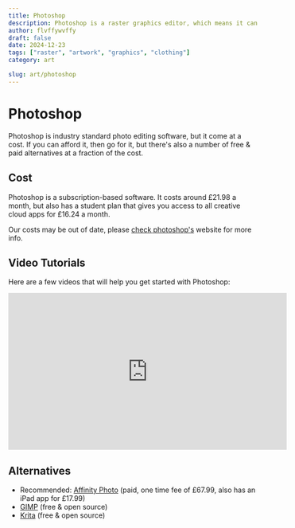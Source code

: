 ```yaml
---
title: Photoshop
description: Photoshop is a raster graphics editor, which means it can only edit images in the form of pixels. It is a vector graphics editor, which means it can edit images in the form of shapes and lines.
author: flvffywvffy
draft: false
date: 2024-12-23
tags: ["raster", "artwork", "graphics", "clothing"]
category: art

slug: art/photoshop
---
```


# Photoshop

Photoshop is industry standard photo editing software, but it come at a cost.
If you can afford it, then go for it, but there's also a number of free & paid
alternatives at a fraction of the cost.

## Cost

Photoshop is a subscription-based software. It costs around £21.98 a month, but
also has a student plan that gives you access to all creative cloud apps for £16.24 a month.

Our costs may be out of date, please [check photoshop's](https://www.adobe.com/uk/products/photoshop/plans.html) website for more info.

## Video Tutorials

Here are a few videos that will help you get started with Photoshop:

<iframe
  width="560"
  height="315"
  src="https://www.youtube-nocookie.com/embed/qwNbjGyhZ48?si=CGsUmutqd23Z5X-_"
  title="YouTube video player"
  frameborder="0"
  allow="accelerometer; autoplay; clipboard-write; encrypted-media; gyroscope; picture-in-picture; web-share"
  referrerpolicy="strict-origin-when-cross-origin"
  allowfullscreen
></iframe>

## Alternatives

- Recommended: [Affinity Photo](https://affinity.serif.com/en-gb/photo/) (paid, one time fee of £67.99, also has an iPad app for £17.99)
- [GIMP](https://www.gimp.org/) (free & open source)
- [Krita](https://krita.org/en/) (free & open source)

